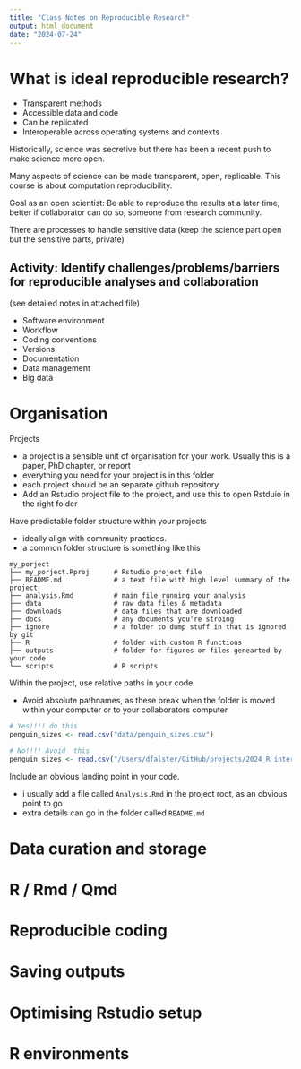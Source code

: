 ```yaml
---
title: "Class Notes on Reproducible Research"
output: html_document
date: "2024-07-24"
---
```



# What is ideal reproducible research?

- Transparent methods
- Accessible data and code
- Can be replicated
- Interoperable across operating systems and contexts

Historically, science was secretive but there has been a recent push to make science more open.

Many aspects of science can be made transparent, open, replicable. This course is about computation reproducibility.

Goal as an open scientist: Be able to reproduce the results at a later time, better if collaborator can do so, someone from research community.

There are processes to handle sensitive data (keep the science part open but the sensitive parts, private)

## Activity: Identify challenges/problems/barriers for reproducible analyses and collaboration

(see detailed notes in attached file)

- Software environment
- Workflow
- Coding conventions
- Versions
- Documentation
- Data management
- Big data

# Organisation

Projects

- a project is a sensible unit of organisation for your work. Usually this is a paper, PhD chapter, or report
- everything you need for your project is in this folder
- each project should be an separate github repository
- Add an Rstudio project file to the project, and use this to open Rstduio in the right folder

Have predictable folder structure within your projects

- ideally align with community practices. 
- a common folder structure is something like this
```
my_porject
├── my_porject.Rproj      # Rstudio project file
├── README.md             # a text file with high level summary of the project
├── analysis.Rmd          # main file running your analysis
├── data                  # raw data files & metadata
├── downloads             # data files that are downloaded
├── docs                  # any documents you're stroing
├── ignore                # a folder to dump stuff in that is ignored by git
├── R                     # folder with custom R functions
├── outputs               # folder for figures or files genearted by your code
└── scripts               # R scripts 
```

Within the project, use relative paths in your code

- Avoid absolute pathnames, as these break when the folder is moved within your computer or to your collaborators computer

```r
# Yes!!!! do this
penguin_sizes <- read.csv("data/penguin_sizes.csv")

# No!!!! Avoid  this
penguin_sizes <- read.csv("/Users/dfalster/GitHub/projects/2024_R_intermediate_UNSW/data/penguin_sizes.csv")
```

Include an obvious landing point in your code. 

- i usually add a file called `Analysis.Rmd` in the project root, as an obvious point to go
- extra details can go in the folder called `README.md`

# Data curation and storage

# R / Rmd / Qmd

# Reproducible coding

# Saving outputs

# Optimising Rstudio setup

# R environments


